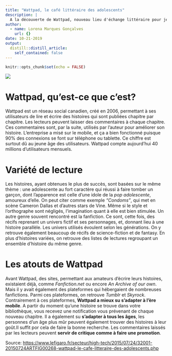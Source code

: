 ```yaml
---
title: "Wattpad, le café littéraire des adolescents"
description: |
  A la découverte de Wattpad, nouveau lieu d'échange littéraire pour jeunes écrivains en herbe.
author:
  - name: Lorena Marques Gonçalves
    url: {}
date: 10-21-2019
output:
  distill::distill_article:
    self_contained: false
---
```


```r
knitr::opts_chunk$set(echo = FALSE)
```

![](wattpad.png)

# Wattpad, qu'est-ce que c'est?
Wattpad est un réseau social canadien, créé en 2006, permettant à ses utilisateurs de lire et écrire des histoires qui sont publiées chapitre par chapitre. Les lecteurs peuvent laisser des commentaires à chaque chapitre. Ces commentaires sont, par la suite, utilisés par l'auteur pour améliorer son histoire.
L'entreprise a misé sur le mobile, et ça a bien fonctionné puisque 90% des connexions se font sur téléphone ou tablette. Ce chiffre est surtout dû au jeune âge des utilisateurs.
Wattpad compte aujourd'hui 40 millions d'utilisateurs mensuels.

# Variété de lecture
Les histoires, ayant obtenues le plus de succès, sont basées sur le même thème : une adolescente au fort caractère qui réussi à faire tomber un garçon, dont l'apparence est celle d'une idole de la *pop adolescente*, amoureux d'elle. On peut citer comme exemple *"Condoms"*, qui met en scène Cameron Dallas et d'autres stars de Vine. Même si le style et l'orthographe sont négligés, l'imagination quant à elle est bien stimulée.
Un autre genre souvent rencontré est la fanfiction. Ce sont, cette fois, des récifs reprenant un univers fictif et ses personnages, et, donnant lieu à une histoire parallèle. Les univers utilisés évoulent selon les générations.
On y retrouve également beaucoup de récifs de science-fiction et de fantasy.
En plus d'histoires variées, on retrouve des listes de lectures regroupant un ensemble d'histoire du même genre.

# Les atouts de Wattpad
Avant Wattpad, des sites, permettant aux amateurs d'écrire leurs histoires, existaient déjà, comme *Fanfiction.net* ou encore *An Archive of our own*. Mais il y avait également des plateformes qui hébergaient de nombreuses fanfictions. Parmi ces plateformes, on retrouve *Tumblr* et *Skyrock*.
Contrairement à ces plateformes, **Wattpad a mieux su s'adapter à l'ère mobile**. A partir du moment qu'une histoire se trouve dans votre bibliothèque, vous recevez une notification vous prévenant de chaque nouveau chapitre.
Il a également su **s'adapter à tous les âges**, les personnes d'un âge plus mûr peuvent également trouver des histoires à leur goût.Il suffit por cela de faire la bonne recherche.
Les commentaires laissés par les lecteurs peuvent **servir de critique comme à faire une promotion**. 

Source: <https://www.lefigaro.fr/secteur/high-tech/2015/07/24/32001-20150724ARTFIG00268-wattpad-le-cafe-litteraire-des-adolescents.php>
